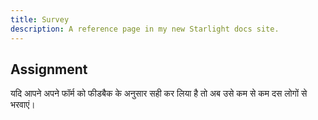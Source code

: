 ```yaml
---
title: Survey
description: A reference page in my new Starlight docs site.
---
```


## Assignment

यदि आपने अपने फॉर्म को फीडबैक के अनुसार सही कर लिया है तो अब उसे कम से कम दस लोगों से भरवाएं।